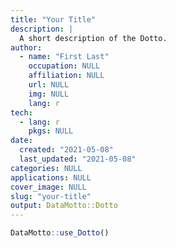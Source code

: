 ```yaml
---
title: "Your Title"
description: |
  A short description of the Dotto.
author:
  - name: "First Last"
    occupation: NULL
    affiliation: NULL
    url: NULL
    img: NULL
    lang: r
tech:
  - lang: r
    pkgs: NULL
date:
  created: "2021-05-08"
  last_updated: "2021-05-08"
categories: NULL
applications: NULL
cover_image: NULL
slug: "your-title"
output: DataMotto::Dotto
---
```


```r
DataMotto::use_Dotto()
```

<!-- Dot 1, lang: r ------------------------------------------------>

```block

```

```r

```

```r

```





